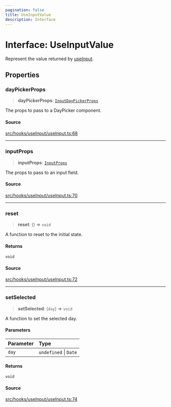 ```yaml
---
pagination: false
title: UseInputValue
description: Interface
---
```


# Interface: UseInputValue

Represent the value returned by [useInput](/api/latest/functions/useInput.mdx).

## Properties

### dayPickerProps

> **dayPickerProps**: [`InputDayPickerProps`](/api/latest/type-aliases/InputDayPickerProps.mdx)

The props to pass to a DayPicker component.

#### Source

[src/hooks/useInput/useInput.ts:68](https://github.com/gpbl/react-day-picker/blob/575f9be39/src/hooks/useInput/useInput.ts#L68)

***

### inputProps

> **inputProps**: [`InputProps`](/api/latest/type-aliases/InputProps.mdx)

The props to pass to an input field.

#### Source

[src/hooks/useInput/useInput.ts:70](https://github.com/gpbl/react-day-picker/blob/575f9be39/src/hooks/useInput/useInput.ts#L70)

***

### reset

> **reset**: () => `void`

A function to reset to the initial state.

#### Returns

`void`

#### Source

[src/hooks/useInput/useInput.ts:72](https://github.com/gpbl/react-day-picker/blob/575f9be39/src/hooks/useInput/useInput.ts#L72)

***

### setSelected

> **setSelected**: (`day`) => `void`

A function to set the selected day.

#### Parameters

| Parameter | Type |
| :------ | :------ |
| `day` | `undefined` \| `Date` |

#### Returns

`void`

#### Source

[src/hooks/useInput/useInput.ts:74](https://github.com/gpbl/react-day-picker/blob/575f9be39/src/hooks/useInput/useInput.ts#L74)
